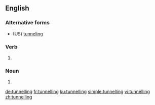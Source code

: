 ==English==

===Alternative forms===
* (US) [[tunneling]]

===Verb===
{{head|en|present participle}}

# {{present participle of|tunnel|lang=en|nocat=1}}

===Noun===
{{en-noun|~}}

# {{alt form|tunneling|lang=en}}

[[de:tunnelling]]
[[fr:tunnelling]]
[[ku:tunnelling]]
[[simple:tunnelling]]
[[vi:tunnelling]]
[[zh:tunnelling]]